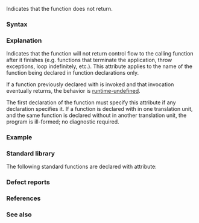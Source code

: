 {{cpp/language/attributes/title|noreturn|notes={{mark since c++11}}}}
{{cpp/language/attributes/navbar}}

Indicates that the function does not return.

===Syntax===
{{sdsc begin}}
{{sdsc|
{{ttb|{{c/core|[[noreturn]]}}}}
}}
{{sdsc end}}

===Explanation===
Indicates that the function will not return control flow to the calling function after it finishes (e.g. functions that terminate the application, throw exceptions, loop indefinitely, etc.). This attribute applies to the name of the function being declared in function declarations only.

If a function previously declared with {{c/core|[[noreturn]]}} is invoked and that invocation eventually returns, the behavior is [[cpp/language/ub|runtime-undefined]].

The first declaration of the function must specify this attribute if any declaration specifies it. If a function is declared with {{c/core|[[noreturn]]}} in one translation unit, and the same function is declared without {{c/core|[[noreturn]]}} in another translation unit, the program is ill-formed; no diagnostic required.

===Example===
{{example
|code=
[[noreturn]] void f()
{
    throw "error";
    // OK
}

void q [[noreturn]] (int i)
{
    // behavior is undefined if called with an argument &lt;= 0
    if (i &gt; 0)
        throw "positive";
}

// void h() [[noreturn]]; // error: attribute applied to function type of h, not h itself

int main()
{
    try { f(); } catch(...) {}
    try { q(42); } catch(...) {}
}
}}

===Standard library===
The following standard functions are declared with {{tt|noreturn}} attribute:
{{dsc begin}}
{{dsc h2|Terminating functions}}
{{dsc inc|cpp/utility/program/dsc _Exit}}
{{dsc inc|cpp/utility/program/dsc abort}}
{{dsc inc|cpp/utility/program/dsc exit}}
{{dsc inc|cpp/utility/program/dsc quick_exit}}
{{dsc inc|cpp/error/dsc terminate}}
{{dsc inc|cpp/error/dsc unexpected}}
{{dsc h2|Compiler hints}}
{{dsc inc|cpp/utility/dsc unreachable}}
{{dsc h2|Always-throwing functions}}
{{dsc inc|cpp/error/dsc rethrow_exception}}
{{dsc mem fun|cpp/error/nested_exception/rethrow_nested|throws the stored exception}}
{{dsc inc|cpp/error/dsc throw_with_nested}}
{{dsc h2|Non-local jumps {{mark since c++17}}}}
{{dsc inc|cpp/utility/program/dsc longjmp}}
{{dsc end}}

===Defect reports===
{{dr list begin}}
{{dr list item|wg=cwg|dr=2924|std=C++11|before=returning from a {{c/core|[[noreturn]]}} function&lt;br&gt;would result in undefined behavior|after=results in runtime-&lt;br&gt;undefined behavior}}
{{dr list end}}

===References===
{{ref std c++23}}
{{ref std|section=9.12.10|title=Noreturn attribute|id=dcl.attr.noreturn}}
{{ref std end}}
{{ref std c++20}}
{{ref std|section=9.12.9|title=Noreturn attribute|id=dcl.attr.noreturn}}
{{ref std end}}
{{ref std c++17}}
{{ref std|section=10.6.8|title=Noreturn attribute|id=dcl.attr.noreturn}}
{{ref std end}}
{{ref std c++14}}
{{ref std|section=7.6.3|title=Noreturn attribute|id=dcl.attr.noreturn}}
{{ref std end}}
{{ref std c++11}}
{{ref std|section=7.6.3|title=Noreturn attribute|id=dcl.attr.noreturn}}
{{ref std end}}

===See also===
{{dsc begin}}
{{dsc see c|c/language/_Noreturn}}
{{dsc see c|c/language/attributes/noreturn|{{attr/core|noreturn}}}}
{{dsc end}}

{{langlinks|ja|zh}}
